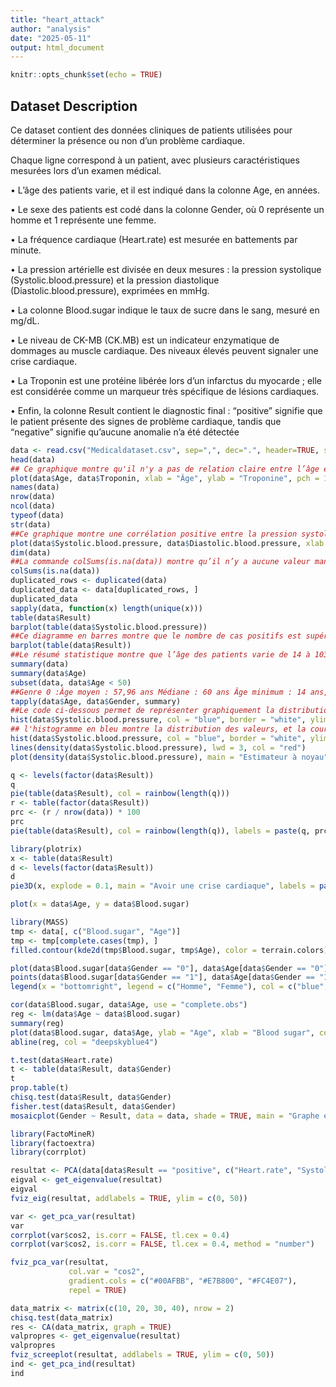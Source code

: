 ```yaml
---
title: "heart_attack"
author: "analysis"
date: "2025-05-11"
output: html_document
---
```


```r
knitr::opts_chunk$set(echo = TRUE)
```


## Dataset Description
Ce dataset contient des données cliniques de patients utilisées pour déterminer la présence ou non d’un problème cardiaque.

Chaque ligne correspond à un patient, avec plusieurs caractéristiques mesurées lors d’un examen médical.

•	L’âge des patients varie, et il est indiqué dans la colonne Age, en années.

•	Le sexe des patients est codé dans la colonne Gender, où 0 représente un homme et 1 représente une femme.

•	La fréquence cardiaque (Heart.rate) est mesurée en battements par minute.

•	La pression artérielle est divisée en deux mesures : la pression systolique (Systolic.blood.pressure) et la pression diastolique (Diastolic.blood.pressure), exprimées en mmHg.

•	La colonne Blood.sugar indique le taux de sucre dans le sang, mesuré en mg/dL.

•	Le niveau de CK-MB (CK.MB) est un indicateur enzymatique de dommages au muscle cardiaque. Des niveaux élevés peuvent signaler une crise cardiaque.

•	La Troponin est une protéine libérée lors d’un infarctus du myocarde ; elle est considérée comme un marqueur très spécifique de lésions cardiaques.

•	Enfin, la colonne Result contient le diagnostic final : "positive" signifie que le patient présente des signes de problème cardiaque, tandis que "negative" signifie qu'aucune anomalie n'a été détectée


```r
data <- read.csv("Medicaldataset.csv", sep=",", dec=".", header=TRUE, stringsAsFactors=TRUE)
head(data)
## Ce graphique montre qu'il n'y a pas de relation claire entre l’âge et le taux de troponine. La majorité des valeurs sont proches de zéro, surtout entre 40 et 80 ans, avec quelques pics élevés.
plot(data$Age, data$Troponin, xlab = "Âge", ylab = "Troponine", pch = 19, cex = 1.5)
names(data)
nrow(data)
ncol(data)
typeof(data)
str(data)
##Ce graphique montre une corrélation positive entre la pression systolique (sys) et la pression diastolique (dia) : plus la pression systolique est élevée, plus la pression diastolique tend à l’être aussi.
plot(data$Systolic.blood.pressure, data$Diastolic.blood.pressure, xlab = "sys", ylab = "dia", cex = 1, pch = 20)
dim(data)
##La commande colSums(is.na(data)) montre qu’il n’y a aucune valeur manquante dans les colonnes du jeu de données. Toutes les variables sont complètes et prêtes pour l’analyse.
colSums(is.na(data))
duplicated_rows <- duplicated(data)
duplicated_data <- data[duplicated_rows, ]
duplicated_data
sapply(data, function(x) length(unique(x)))
table(data$Result)
barplot(table(data$Systolic.blood.pressure))
##Ce diagramme en barres montre que le nombre de cas positifs est supérieur au nombre de cas négatifs dans la variable Result. Cela indique une prédominance des résultats positifs dans l’échantillon.
barplot(table(data$Result))
##Le résumé statistique montre que l’âge des patients varie de 14 à 103 ans, avec une moyenne de 56,2 ans. La majorité des patients a entre 47 et 65 ans, ce qui correspond à l’intervalle interquartile.
summary(data)
summary(data$Age)
subset(data, data$Age < 50)
##Genre 0 :Âge moyen : 57,96 ans Médiane : 60 ans Âge minimum : 14 ans, maximum : 103 ans Intervalle interquartile (IQR) : de 49 à 70 ans Genre 1 : Âge moyen : 55,28 ans Médiane : 56 ans Âge minimum : 19 ans, maximum : 100 ans IQR : de 47 à 65 ans
tapply(data$Age, data$Gender, summary)
##Le code ci-dessous permet de représenter graphiquement la distribution de la variable **pression artérielle systolique** (`Systolic.blood.pressure`) présente dans le jeu de données `data`.  On utilise une couleur bleue pour les barres, un contour blanc, et on fixe la hauteur maximale de l’axe Y à 5 pour lisibilité.
hist(data$Systolic.blood.pressure, col = "blue", border = "white", ylim = c(0, 5), labels = TRUE, xlab = "Systolic blood pressure", ylab = "nb d'observations")
## l'histogramme en bleu montre la distribution des valeurs, et la courbe rouge montre une estimation lissée de cette distribution (dite "courbe de densité").
hist(data$Systolic.blood.pressure, col = "blue", border = "white", ylim = c(0, 0.05), labels = TRUE, xlab = "Systolic blood pressure", ylab = "nb d'observations", prob = TRUE)
lines(density(data$Systolic.blood.pressure), lwd = 3, col = "red")
plot(density(data$Systolic.blood.pressure), main = "Estimateur à noyau", xlab = "Sys")

q <- levels(factor(data$Result))
q
pie(table(data$Result), col = rainbow(length(q)))
r <- table(factor(data$Result))
prc <- (r / nrow(data)) * 100
prc
pie(table(data$Result), col = rainbow(length(q)), labels = paste(q, prc, "%"))

library(plotrix)
x <- table(data$Result)
d <- levels(factor(data$Result))
d
pie3D(x, explode = 0.1, main = "Avoir une crise cardiaque", labels = paste(q, "-", prc, "%"))

plot(x = data$Age, y = data$Blood.sugar)

library(MASS)
tmp <- data[, c("Blood.sugar", "Age")]
tmp <- tmp[complete.cases(tmp), ]
filled.contour(kde2d(tmp$Blood.sugar, tmp$Age), color = terrain.colors)

plot(data$Blood.sugar[data$Gender == "0"], data$Age[data$Gender == "0"], pch = 15, col = "blue", main = "Répartition des âges des hommes selon leur glycémie", xlab = "Blood sugar", ylab = "Age", las = 1)
points(data$Blood.sugar[data$Gender == "1"], data$Age[data$Gender == "1"], pch = 10, col = "red")
legend(x = "bottomright", legend = c("Homme", "Femme"), col = c("blue", "red"), pch = c(15, 10))

cor(data$Blood.sugar, data$Age, use = "complete.obs")
reg <- lm(data$Age ~ data$Blood.sugar)
summary(reg)
plot(data$Blood.sugar, data$Age, ylab = "Age", xlab = "Blood sugar", col = "blue", pch = 15)
abline(reg, col = "deepskyblue4")

t.test(data$Heart.rate)
t <- table(data$Result, data$Gender)
t
prop.table(t)
chisq.test(data$Result, data$Gender)
fisher.test(data$Result, data$Gender)
mosaicplot(Gender ~ Result, data = data, shade = TRUE, main = "Graphe en mosaïque")

library(FactoMineR)
library(factoextra)
library(corrplot)

resultat <- PCA(data[data$Result == "positive", c("Heart.rate", "Systolic.blood.pressure", "Diastolic.blood.pressure", "Blood.sugar", "CK.MB", "Troponin")], scale.unit = TRUE, graph = TRUE)
eigval <- get_eigenvalue(resultat)
eigval
fviz_eig(resultat, addlabels = TRUE, ylim = c(0, 50))

var <- get_pca_var(resultat)
var
corrplot(var$cos2, is.corr = FALSE, tl.cex = 0.4)
corrplot(var$cos2, is.corr = FALSE, tl.cex = 0.4, method = "number")

fviz_pca_var(resultat, 
             col.var = "cos2", 
             gradient.cols = c("#00AFBB", "#E7B800", "#FC4E07"), 
             repel = TRUE)

data_matrix <- matrix(c(10, 20, 30, 40), nrow = 2)
chisq.test(data_matrix)
res <- CA(data_matrix, graph = TRUE)
valpropres <- get_eigenvalue(resultat)
valpropres
fviz_screeplot(resultat, addlabels = TRUE, ylim = c(0, 50))
ind <- get_pca_ind(resultat)
ind


```
